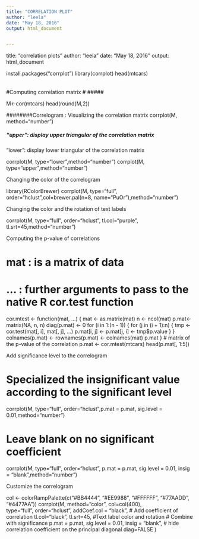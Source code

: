 ---
title: "CORRELATION PLOT"
author: "leela"
date: "May 18, 2016"
output: html_document


---
title: "correlation plots"
author: "leela"
date: "May 18, 2016"
output: html_document

install.packages("corrplot")
library(corrplot)
head(mtcars)

######
#Computing correlation matrix
#
#####

M<-cor(mtcars)
head(round(M,2))


########Correlogram : Visualizing the correlation matrix
corrplot(M, method="number")

#####   “upper”: display upper triangular of the correlation matrix  #####
#######   “lower”: display lower triangular of the correlation matrix  #####
corrplot(M, type="lower",method="number")
corrplot(M, type="upper",method="number")



####### Changing the color of the correlogram ##########

library(RColorBrewer)
corrplot(M, type="full", order="hclust",col=brewer.pal(n=8, name="PuOr"),method="number")



########### Changing the color and the rotation of text labels #################
corrplot(M, type="full", order="hclust", tl.col="purple", tl.srt=45,method="number")


#############    Computing the p-value of correlations ################
# mat : is a matrix of data
# ... : further arguments to pass to the native R cor.test function
cor.mtest <- function(mat, ...) {
  mat <- as.matrix(mat)
  n <- ncol(mat)
  p.mat<- matrix(NA, n, n)
  diag(p.mat) <- 0
  for (i in 1:(n - 1)) {
    for (j in (i + 1):n) {
      tmp <- cor.test(mat[, i], mat[, j], ...)
      p.mat[i, j] <- p.mat[j, i] <- tmp$p.value
    }
  }
  colnames(p.mat) <- rownames(p.mat) <- colnames(mat)
  p.mat
}
# matrix of the p-value of the correlation
p.mat <- cor.mtest(mtcars)
head(p.mat[, 1:5])



############# Add significance level to the correlogram ################

# Specialized the insignificant value according to the significant level
corrplot(M, type="full", order="hclust",p.mat = p.mat, sig.level = 0.01,method="number")


# Leave blank on no significant coefficient
corrplot(M, type="full", order="hclust", p.mat = p.mat, sig.level = 0.01, insig = "blank",method="number")


########### Customize the correlogram ##################
col <- colorRampPalette(c("#BB4444", "#EE9988", "#FFFFFF", "#77AADD", "#4477AA"))
corrplot(M, method="color", col=col(400),  
         type="full", order="hclust", 
         addCoef.col = "black", # Add coefficient of correlation
         tl.col="black", tl.srt=45, #Text label color and rotation
         # Combine with significance
         p.mat = p.mat, sig.level = 0.01, insig = "blank", 
         # hide correlation coefficient on the principal diagonal
         diag=FALSE 
)
  


